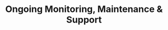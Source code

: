 ---
title: Ongoing Monitoring, Maintenance & Support
description: "We provide ongoing monitoring, maintenance, and support for your solar energy system to ensure optimal performance and longevity."
icon: "@/assets/solar-house.webp"
featuredImage: "@/assets/panels.jpg"
parent: "solar"
---